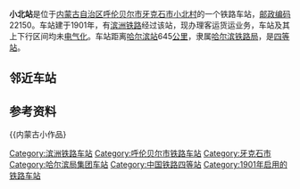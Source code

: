 {{noteTA
|1=zh-cn:始发车次; zh-hk:列車班次;
|2=zh-cn:车次; zh-hk:班次;
}}
{{About|内蒙古的一个铁路车站|[[广州地铁5号线|广州地铁5号线]]的一个同名车站|小北站 (广州)}}
{{Infobox China railway station
|车站名称 = 小北站
|车站名称拼音 = Xiaobei
|英文名称 = Xiaobei Railway Station
|车站代码 = 57743<ref>{{cite book|title=中华人民共和国铁路车站代码（GB/T 10302-2010）|publisher=中国标准出版社|year=2010|isbn=155066140495|ignore-isbn-error=true|pages=40}}</ref>
|电报码 = XBX
|拼音码 = XBE
|车站地址 = [[内蒙古自治区|内蒙古自治区]][[呼伦贝尔市|呼伦贝尔市]][[牙克石市|牙克石市]][[免渡河镇|免渡河镇]]
|归属 = [[哈尔滨铁路局|哈尔滨铁路局]]
|车站等级 = [[四等站_(中铁)|四等站]]
|线路 = [[滨洲铁路|滨洲铁路]]
|former=20号小站、那得里奇那衣站
}}
'''小北站'''是位于[[内蒙古自治区|内蒙古自治区]][[呼伦贝尔市|呼伦贝尔市]][[牙克石市|牙克石市]][[小北村|小北村]]的一个铁路车站，[[邮政编码|邮政编码]]22150。车站建于1901年，有[[滨洲铁路|滨洲铁路]]经过该站，现办理客运货运业务，车站及其上下行区间均未[[电气化|电气化]]。车站距离[[哈尔滨站|哈尔滨站]]645[[公里|公里]]，隶属[[哈尔滨铁路局|哈尔滨铁路局]]，是[[四等站_(中铁)|四等站]]。
	 
== 邻近车站 ==
{{start rail box|[[File:China_Railways.svg|16px]] [[中国铁路|中国铁路]]}}
{{s-inop|[[免渡河站|免渡河站]]|{{站|哈尔滨}}方向}}
{{s-line|[[滨洲铁路|滨洲铁路]]<br />← 11km 小北站 11km →}}
{{s-inop|[[卓山站|卓山站]]|{{站|满洲里}}方向}}
{{end box}}

== 参考资料 ==
{{reflist}}

{{滨洲铁路}}
{{铁路车站小作品}}
{{内蒙古小作品}
 
[[Category:滨洲铁路车站|Category:滨洲铁路车站]]
[[Category:呼伦贝尔市铁路车站|Category:呼伦贝尔市铁路车站]]
[[Category:牙克石市|Category:牙克石市]]
[[Category:哈尔滨局集团车站|Category:哈尔滨局集团车站]]
[[Category:中国铁路四等站|Category:中国铁路四等站]]
[[Category:1901年启用的铁路车站|Category:1901年启用的铁路车站]]